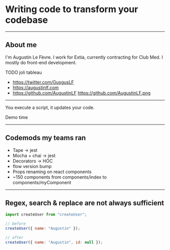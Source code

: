 
# Writing code to transform your codebase

---

## About me

I'm Augustin Le Fèvre. I work for Extia, currently contracting for Club Med. I mostly do front-end development.

TODO joli tableau

- https://twitter.com/GusgusLF
- https://augustinlf.com
- https://github.com/AugustinLF
  https://github.com/AugustinLF.png

---

You execute a script, it updates your code.

<Notes>Demo time</Notes>

---

## Codemods my teams ran

- Tape -> jest
- Mocha + chai -> jest
- Decorators -> HOC
- flow version bump
- Props renaming on react components
- ~150 components from components/index to components/myComponent

---

## Regex, search & replace are not always sufficient

```js
import createUser from "createUser";

// before
createUser({ name: "Augustin" });

// after
createUser({ name: "Augustin", id: null });
```
